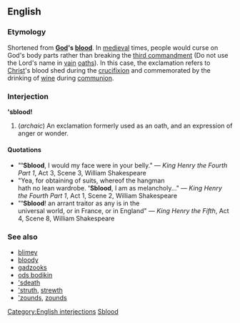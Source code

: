 ==English==
===Etymology===
Shortened from '''[[God]]'s [[blood]]'''.  In [[medieval]] times, people would curse on God's body parts rather than breaking the [[w:Ten commandments|third commandment]] (Do not use the Lord's name in [[vain]] [[oath]]s).  In this case, the exclamation refers to [[Christ]]'s blood shed during the [[crucifixion]] and commemorated by the drinking of [[wine]] during [[communion]].  

===Interjection===
''''sblood!'''
#(''archaic'') An exclamation formerly used as an oath, and an expression of anger or wonder.

====Quotations====

*"''''Sblood''', I would my face were in your belly." &mdash; ''King Henry the Fourth Part 1'', Act 3, Scene 3, William Shakespeare
*"Yea, for obtaining of suits, whereof the hangman<br>hath no lean wardrobe. ''''Sblood''', I am as melancholy..." &mdash; ''King Henry the Fourth Part 1'', Act 1, Scene 2, William Shakespeare
*"''''Sblood'''! an arrant traitor as any is in the<br>universal world, or in France, or in England" &mdash; ''King Henry the Fifth'', Act 4, Scene 8, William Shakespeare

===See also===
*[[blimey]]
*[[bloody]]
*[[gadzooks]]
*[[ods bodikin]]
*[['sdeath]]
*[['struth]], [[strewth]]
*[['zounds]], [[zounds]]

[[Category:English interjections]]
[[Category:English contractions|Sblood]]
